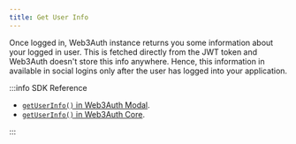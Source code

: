 ```yaml
---
title: Get User Info
---
```


Once logged in, Web3Auth instance returns you some information about your logged in user. This is fetched directly from the JWT token and Web3Auth
doesn't store this info anywhere. Hence, this information in available in social logins only after the user has logged into your application.

:::info SDK Reference

- [`getUserInfo()` in Web3Auth Modal](/sdk/pnp/web/modal/usage#get-users-information).
- [`getUserInfo()` in Web3Auth Core](/sdk/pnp/web/no-modal/usage#get-users-information).

:::
